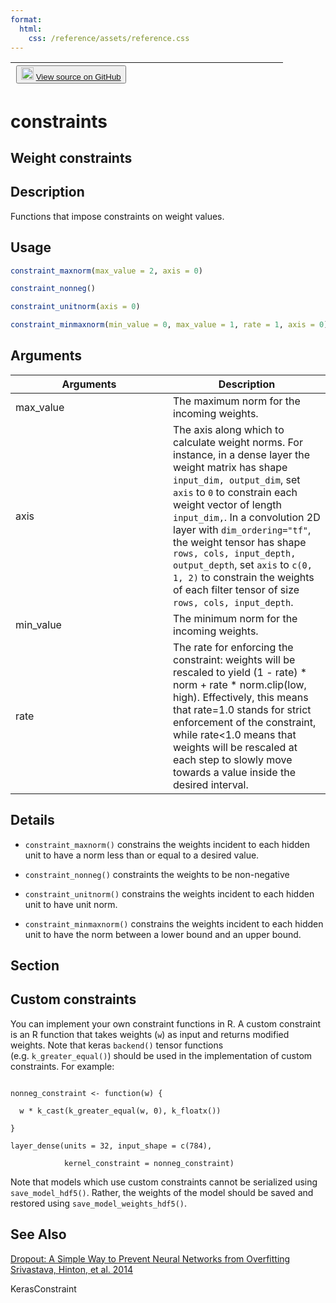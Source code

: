 ```yaml
---
format:
  html:
    css: /reference/assets/reference.css
---
```


| <button class="button"> ![](/reference/assets/GitHub-Mark-32px.png){width="20"} [View source on GitHub](https://github.com/rstudio/keras//blob/main/R/constraints.R#L55) </button> |
|:------------------------------:|:--------------------------------------:|

# constraints

## Weight constraints

## Description
Functions that impose constraints on weight values. 


## Usage
```r
constraint_maxnorm(max_value = 2, axis = 0) 

constraint_nonneg() 

constraint_unitnorm(axis = 0) 

constraint_minmaxnorm(min_value = 0, max_value = 1, rate = 1, axis = 0) 
```

## Arguments
|Arguments|Description|
|---|---|
| max_value | The maximum norm for the incoming weights. |
| axis | The axis along which to calculate weight norms. For instance, in a dense layer the weight matrix has shape `input_dim, output_dim`, set `axis` to `0` to constrain each weight vector of length `input_dim,`. In a convolution 2D layer with `dim_ordering="tf"`, the weight tensor has shape `rows, cols, input_depth, output_depth`, set `axis` to `c(0, 1, 2)` to constrain the weights of each filter tensor of size `rows, cols, input_depth`. |
| min_value | The minimum norm for the incoming weights. |
| rate | The rate for enforcing the constraint: weights will be rescaled to yield (1 - rate) * norm + rate * norm.clip(low, high). Effectively, this means that rate=1.0 stands for strict enforcement of the constraint, while rate<1.0 means that weights will be rescaled at each step to slowly move towards a value inside the desired interval. |

## Details

- `constraint_maxnorm()` constrains the weights incident to each hidden unit to have a norm less than or equal to a desired value. 

- `constraint_nonneg()` constraints the weights to be non-negative 

- `constraint_unitnorm()` constrains the weights incident to each hidden unit to have unit norm. 

- `constraint_minmaxnorm()` constrains the weights incident to each hidden unit to have the norm between a lower bound and an upper bound. 

## Section

## Custom constraints

You can implement your own constraint functions in R. A custom constraint is an R function that takes weights (`w`) as input and returns modified weights. Note that keras `backend()` tensor functions (e.g. `k_greater_equal()`) should be used in the implementation of custom constraints. For example: 

```

nonneg_constraint <- function(w) { 

  w * k_cast(k_greater_equal(w, 0), k_floatx()) 

} 

layer_dense(units = 32, input_shape = c(784), 

            kernel_constraint = nonneg_constraint) 

```

Note that models which use custom constraints cannot be serialized using `save_model_hdf5()`. Rather, the weights of the model should be saved and restored using `save_model_weights_hdf5()`. 




## See Also

[Dropout: A Simple Way to Prevent Neural Networks from Overfitting Srivastava, Hinton, et al. 2014](https://www.cs.toronto.edu/~rsalakhu/papers/srivastava14a.pdf)

KerasConstraint


